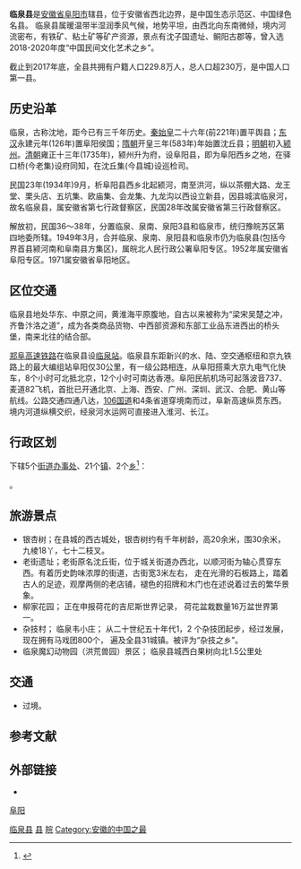 {{Dablink|关于同名县份，参见：“[[临泉县_(消歧义)|临泉县 (消歧义)]]”。}}
{{Infobox China County
|name              = 临泉县
|shortname         = 
|nickname          = 
|usedname          = 
|nameorigin        = 县城滨临泉河
|image_city        = 臨泉站汽車南站oeotwc - panoramio.jpg
|image_caption     = 临泉汽车南站
|image_map         = 
|map_caption       = 
|Belong            = [[安徽省|安徽省]][[阜阳市|阜阳市]]
|class             = [[县|县]]
|admini_division_code = 341221
|divisions         = 21镇、10乡、1个工业园区
|established_title = 设县时间
|established_date  = 1934年9月 
|leader_title      = [[县委书记|县委书记]]
|leader_name       = 梁永勤
|leader_title1     = [[人大常委会|人大常委会]]主任
|leader_name1      = 梁永勤
|leader_title2     = [[县长|县长]]
|leader_name2      = 江利国
|leader_title3     = [[政协|政协]]主席
|leader_name3      = 罗惠新
|location          = 临泉县城关镇
|neighbor          = [[阜阳|阜阳]]、[[界首|界首]]、[[阜南|阜南]],[[河南省|河南省]][[沈丘|沈丘]]、[[项城|项城]]、[[平舆|平舆]]、[[新蔡|新蔡]]、[[淮滨|淮滨]]
|slogan            = 
|spirit            = 
|position          = 
|coordinate        = 
|area_total        = 1818
|area_ratio        = 
|area_urban        = 
|area_builtup        = 
|area_land         = 
|area_water        = 
|area_metropolitan = 
|area_metropolitan_as_of =
|area_metrobuilt   = 
|area_metrobuilt_as_of   =
|elevation         = 
|elevation_min     = 
|elevation_max     = 
|climate           = 
|temperature_mean  = 
|precipitation     = 
|sunshine_hours    = 
|population_unit   = 万人
|population_total  = 229.5
|population_as_of  = 2018
|population_ratio  = 
|population_urban  = 
|population_urban_as_of = 
|population_nonfarm  = 
|population_nonfarm_as_of = 
|population_metropolitan = 
|population_metropolitan_as_of =
|population_density= 1265
|density_urban     = 
|density_metropolitan = 
|language          = 
|dialect           = 中原官话郑曹片
|GDP               = 369.70亿
|GDP_us            = 52.82亿
|GDP_as_of         = 2019
|GDP_ratio         = 
|GDP_rank          = 
|GDPPC             = 5043.5 
|GDPPC_us          = 799
|GDPPC_PPP_us      = 1310
|GDPPC_rank        = 
|Urban_GDP         = 
|GDP_urban_as_of   = 
|Urban_GDPPC       =
|Metro_GDP         = 
|GDP_metro_as_of   = 
|GDP_metro_us      = 
|GDP_metro_PPP_us  = 
|Metro_GDPPC       = 
|HDI               = 
|HDI_as_of         = 
|time_zone         = 
|tree              = 
|flower            = 
|areacode          = 0558
|postcode          = 236400
|carlicense        = 皖K
|ISO3166           = 341221
|web               = http：//www.linquan.gov.cn/
|web_title         = 临泉县人民政府
|footnotes         = 
}}

'''临泉县'''是[[安徽省|安徽省]][[阜阳市|阜阳市]]辖县，位于安徽省西北边界，是中国生态示范区、中国绿色名县。 临泉县属暖温带半湿润季风气候，地势平坦，由西北向东南微倾，境内河流密布，有铁矿、粘土矿等矿产资源，景点有沈子国遗址、鲖阳古郡等，曾入选2018-2020年度“中国民间文化艺术之乡”。

截止到2017年底，全县共拥有户籍人口229.8万人，总人口超230万，是中国人口第一县。

==历史沿革==
临泉，古称沈地，距今已有三千年历史。[[秦始皇|秦始皇]]二十六年(前221年)置平舆县；[[东汉|东汉]]永建元年(126年)置阜阳侯国；[[隋朝|隋朝]]开皇三年(583年)年始置沈丘县；[[明朝|明朝]]初入[[颍州|颍州]]。[[清朝|清朝]]雍正十三年(1735年)，颍州升为府，设阜阳县，即为阜阳西乡之地，在驿口桥(今老集)设府同知，在沈丘集(今县城)设巡检司。

民国23年(1934年)9月，析阜阳县西乡北起颍河，南至洪河，纵以茶棚大路、龙王堂、栗头店、五坑集、欧庙集、会龙集、九龙沟以西设立新县，因县城滨临泉河，故名临泉县，属安徽省第七行政督察区，民国28年改属安徽省第三行政督察区。

解放初，民国36～38年，分置临泉、泉南、泉阳3县和临泉市，统归豫皖苏区第四地委所辖。1949年3月，合并临泉、泉南、泉阳县和临泉市仍为临泉县(包括今界首县颍河南和阜南县方集区)，属皖北人民行政公署阜阳专区。1952年属安徽省阜阳专区。1971属安徽省阜阳地区。

==区位交通==
临泉县地处华东、中原之间，黄淮海平原腹地，自古以来被称为“梁宋吴楚之冲，齐鲁汴洛之道”，成为各类商品货物、中西部资源和东部工业品东进西出的桥头堡，南来北往的结合部。

[[郑阜高速铁路|郑阜高速铁路]]在临泉县设[[临泉站|临泉站]]。临泉县东距新兴的水、陆、空交通枢纽和京九铁路上的最大编组站阜阳仅30公里，有一级公路相连，从阜阳搭乘大京九电气化快车，8个小时可北抵北京，12个小时可南达香港。阜阳民航机场可起落波音737、麦道82飞机，首批已开通北京、上海、西安、广州、深圳、武汉、合肥、黄山等航线。公路交通四通八达，[[106国道|106国道]]和4条省道穿境南而过，阜新高速纵贯东西。境内河道纵横交织，经泉河水运网可直接进入淮河、长江。

== 行政区划 ==
{{PAGENAMEBASE}}下辖5个[[街道办事处|街道办事处]]、21个[[行政建制镇|镇]]、2个[[乡_(中华人民共和国)|乡]]<ref>{{PRC admin/ref sgc|34/12/21}}</ref>：

{{PRC admin/children|34/12/21}}。

== 旅游景点 ==
* 银杏树；在县城的西古城处，银杏树约有千年树龄，高20余米，围30余米，九棱18丫，七十二枝叉。
* 老街遗址；老街原名沈丘街，位于城关街道办西北，以顺河街为轴心贯穿东西。有着历史韵味浓厚的街道，古街宽3米左右， 走在光滑的石板路上，踏着古人的足迹，观摩两侧的老店铺，褪色的招牌和木门也在述说着过去的繁华景象。
* 柳家花园； 正在申报荷花的吉尼斯世界记录， 荷花盆栽数量16万盆世界第一。
* 杂技村； 临泉韦小庄； 从二十世纪五十年代1，2 个杂技团起步，经过发展，现在拥有马戏团800个， 遍及全县31城镇。被评为“杂技之乡”。
* 临泉魔幻动物园（洪荒兽园）景区； 临泉县城西白果树向北1.5公里处

== 交通 ==
* {{中国国道名|345}}过境。

== 参考文献 ==
{{reflist}}

== 外部链接 ==
* {{Official website|http://www.linquan.gov.cn/|name=临泉县人民政府}}

{{临泉县行政区划}}
{{阜阳市行政区划}}
{{安徽行政区划}}
{{国家级贫困县|前}}

[[Category:临泉县|]]
[[Category:阜阳区县市|县]]
[[category:安徽县份|阜阳]]
[[Category:原国家级贫困县|皖]]
[[Category:安徽的中国之最|Category:安徽的中国之最]]